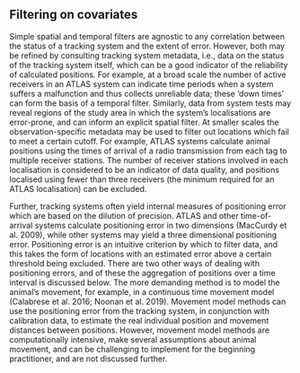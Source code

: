 ## Filtering on covariates

Simple spatial and temporal filters are agnostic to any correlation between the status of a tracking system and the extent of error. However, both may be refined by consulting tracking system metadata, i.e., data on the status of the tracking system itself, which can be a good indicator of the reliability of calculated positions. For example, at a broad scale the number of active receivers in an ATLAS system can indicate time periods when a system suffers a malfunction and thus collects unreliable data; these ‘down times’ can form the basis of a temporal filter. Similarly, data from system tests may reveal regions of the study area in which the system’s localisations are error-prone, and can inform an explicit spatial filter. At smaller scales the observation-specific metadata may be used to filter out locations which fail to meet a certain cutoff. For example, ATLAS systems calculate animal positions using the times of arrival of a radio transmission from each tag to multiple receiver stations. The number of receiver stations involved in each localisation is considered to be an indicator of data quality, and positions localised using fewer than three receivers (the minimum required for an ATLAS localisation) can be excluded. 

Further, tracking systems often yield internal measures of positioning error which are based on the dilution of precision. ATLAS and other time-of-arrival systems calculate positioning error in two dimensions (MacCurdy et al. 2009), while other systems may yield a three dimensional positioning error. Positioning error is an intuitive criterion by which to filter data, and this takes the form of locations with an estimated error above a certain threshold being excluded. There are two other ways of dealing with positioning errors, and of these the aggregation of positions over a time interval is discussed below. The more demanding method is to model the animal’s movement, for example, in a continuous time movement model (Calabrese et al. 2016; Noonan et al. 2019). Movement model methods can use the positioning error from the tracking system, in conjunction with calibration data, to estimate the real individual position and movement distances between positions. However, movement model methods are computationally intensive, make several assumptions about animal movement, and can be challenging to implement for the beginning practitioner, and are not discussed further.
